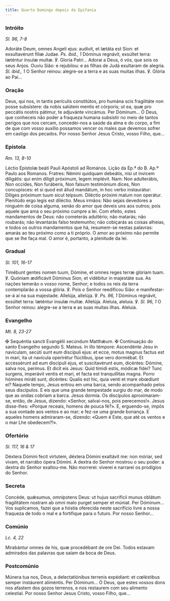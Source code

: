 ```yaml
---
title: Quarto Domingo depois da Epifania
---
```


### Intróito

<em>Sl. 96, 7-8</em>

<div class="side-by-side not-content">
  <span>
    Adoráte Deum, omnes Angeli ejus: audívit, et lætáta est Sion: et
    exsultavérunt fíliæ Judae. <em>Ps. ibid., 1</em> Dóminus regnávit, exsúltet
    terra: læténtur ínsulæ multæ. ℣. Gloria Patri...
  </span>
  <span>
    Adorai a Deus, ó vós, que sois os seus Anjos. Ouviu Sião: e rejubilou: e as
    filhas de Judá exultaram de alegria. <em>Sl. ibid., 1</em> O Senhor reinou:
    alegre-se a terra e as suas muitas ilhas. ℣. Glória ao Pai...
  </span>
</div>

### Oração

<div class="side-by-side not-content">
  <span>
    Deus, qui nos, in tantis perículis constitútos, pro humána scis fragilitáte
    non posse subsístere: da nobis salútem mentis et córporis; ut ea, quæ pro
    peccátis nostris pátimur, te adjuvánte vincámus. Per Dóminum...
  </span>
  <span>
    Ó Deus, que conheceis não poder a fraqueza humana subsistir no meio de
    tantos perigos que nos cercam, concedei-nos a saúde da alma e do corpo, a
    fim de que com vosso auxílio possamos vencer os males que devemos sofrer em
    castigo dos pecados. Por nosso Senhor Jesus Cristo, vosso Filho, que...
  </span>
</div>

### Epístola

<em>Rm. 13, 8-10</em>

<div class="side-by-side not-content">
  <span>Léctio Epístolæ beáti Pauli Apóstoli ad Romános.</span>
  <span>Lição da Ep.ª do B. Ap.º Paulo aos Romanos.</span>
  <span>
    Fratres: Némini quidquam debeátis, nisi ut ínvicem diligátis: qui enim
    díligit próximum, legem implévit. Nam: Non adulterábis, Non occídes, Non
    furáberis, Non falsum testimónium dices, Non concupísces: et si quod est
    áliud mandátum, in hoc verbo instaurátur: Díliges próximum tuum sicut
    teípsum. Diléctio próximi malum non operátur. Plenitúdo ergo legis est
    diléctio.
  </span>
  <span>
    Meus irmãos: Não sejais devedores a ninguém de coisa alguma, senão do amor
    que deveis uns aos outros; pois aquele que ama o seu próximo cumpre a lei.
    Com efeito, estes mandamentos de Deus: não cometerás adultério; não matarás;
    não roubarás; não levantarás falso testemunho; não cobiçarás as coisas
    alheias, e todos os outros mandamentos que há, resumem-se nestas palavras:
    amarás ao teu próximo como a ti próprio. O amor ao próximo não permite que
    se lhe faça mal. O amor é, portanto, a plenitude da lei.
  </span>
</div>

### Gradual

<em>Sl. 101, 16-17</em>

<div class="side-by-side not-content">
  <span>
    Timébunt gentes nomen tuum, Dómine, et omnes reges terræ glóriam tuam. ℣.
    Quóniam ædificávit Dóminus Sion, et vidébitur in majestáte sua.
  </span>
  <span>
    As nações temerão o vosso nome, Senhor; e todos os reis da terra
    contemplarão a vossa glória. ℣. Pois o Senhor reedificou Sião: e
    manifestar-se-á aí na sua majestade.
  </span>
  <span>
    Allelúja, allelúja. ℣. <em>Ps. 96, 1</em> Dóminus regnávit, exsúltet terra:
    læténtur ínsulæ multæ. Allelúja.
  </span>
  <span>
    Aleluia, aleluia. ℣. <em>Sl. 96, 1</em> O Senhor reinou: alegre-se a terra e
    as suas muitas ilhas. Aleluia.
  </span>
</div>

### Evangelho

<em>Mt. 8, 23-27</em>

<div class="side-by-side not-content">
  <span>
    <span class="cross text-red-500">✠</span> Sequéntia sancti Evangélii
    secúndum Matthǽum.
  </span>
  <span>
    <span class="cross text-red-500">✠</span> Continuação do santo Evangelho
    segundo S. Mateus.
  </span>
  <span>
    In illo témpore: Ascendénte Jesu in navículam, secúti sunt eum discípuli
    ejus: et ecce, motus magnus factus est in mari, ita ut navícula operirétur
    flúctibus, ipse vero dormiébat. Et accessérunt ad eum discípuli ejus, et
    suscitavérunt eum, dicéntes: Dómine, salva nos, perímus. Et dicit eis Jesus:
    Quid tímidi estis, módicæ fídei? Tunc surgens, imperávit ventis et mari, et
    facta est tranquíllitas magna. Porro hómines miráti sunt, dicéntes: Qualis
    est hic, quia venti et mare obœdiunt ei?
  </span>
  <span>
    Naquele tempo, Jesus entrou em uma barca, sendo acompanhado pelos seus
    discípulos. E eis que uma grande tempestade surgiu do mar, de modo que as
    ondas cobriam a barca. Jesus dormia. Os discípulos aproximaram-se, então, de
    Jesus, dizendo: «Senhor, salvai-nos, pois perecemos!». Jesus disse-lhes:
    «Porque receais, homens de pouca fé?». E, erguendo-se, impôs a sua vontade
    aos ventos e ao mar; e fez-se uma grande bonança. E aqueles homens
    admiraram-se, dizendo: «Quem é Este, que até os ventos e o mar Lhe
    obedecem?!».
  </span>
</div>

### Ofertório

<em>Sl. 117, 16 & 17</em>

<div class="side-by-side not-content">
  <span>
    Déxtera Dómini fecit virtutem, déxtera Dómini exaltávit me: non móriar, sed
    vivam, et narrábo ópera Dómini.
  </span>
  <span>
    A dextra do Senhor mostrou o seu poder: a dextra do Senhor exaltou-me. Não
    morrerei: viverei e narrarei os prodígios do Senhor.
  </span>
</div>

### Secreta

<div class="side-by-side not-content">
  <span>
    Concéde, quǽsumus, omnípotens Deus: ut hujus sacrifícii munus oblátum
    fragilitátem nostram ab omni malo purget semper et múniat. Per Dóminum...
  </span>
  <span>
    Vos suplicamos, fazei que a hóstia oferecida neste sacrifício livre a nossa
    fraqueza de todo o mal e a fortifique para o futuro. Por nosso Senhor...
  </span>
</div>

### Comúnio

<em>Lc. 4, 22</em>

<div class="side-by-side not-content">
  <span>Mirabántur omnes de his, quæ procedébant de ore Dei.</span>
  <span>Todos estavam admirados das palavras que saíam da boca de Deus.</span>
</div>

### Postcomúnio

<div class="side-by-side not-content">
  <span>
    Múnera tua nos, Deus, a delectatiónibus terrenis expédiant: et cœléstibus
    semper instáurent aliméntis. Per Dóminum...
  </span>
  <span>
    Ó Deus, que estes vossos dons nos afastem dos gozos terrenos, e nos
    restaurem com seu alimento celestial. Por nosso Senhor Jesus Cristo, vosso
    Filho, que...
  </span>
</div>
